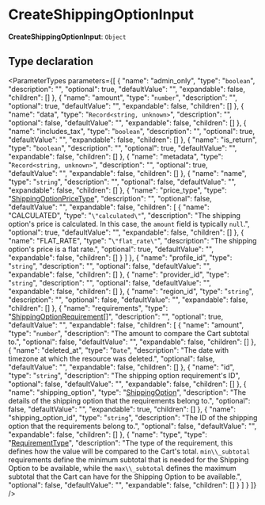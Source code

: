 
# CreateShippingOptionInput

 **CreateShippingOptionInput**: `Object`

## Type declaration

<ParameterTypes parameters={[
  {
    "name": "admin_only",
    "type": "`boolean`",
    "description": "",
    "optional": true,
    "defaultValue": "",
    "expandable": false,
    "children": []
  },
  {
    "name": "amount",
    "type": "`number`",
    "description": "",
    "optional": true,
    "defaultValue": "",
    "expandable": false,
    "children": []
  },
  {
    "name": "data",
    "type": "`Record<string, unknown>`",
    "description": "",
    "optional": false,
    "defaultValue": "",
    "expandable": false,
    "children": []
  },
  {
    "name": "includes_tax",
    "type": "`boolean`",
    "description": "",
    "optional": true,
    "defaultValue": "",
    "expandable": false,
    "children": []
  },
  {
    "name": "is_return",
    "type": "`boolean`",
    "description": "",
    "optional": true,
    "defaultValue": "",
    "expandable": false,
    "children": []
  },
  {
    "name": "metadata",
    "type": "`Record<string, unknown>`",
    "description": "",
    "optional": true,
    "defaultValue": "",
    "expandable": false,
    "children": []
  },
  {
    "name": "name",
    "type": "`string`",
    "description": "",
    "optional": false,
    "defaultValue": "",
    "expandable": false,
    "children": []
  },
  {
    "name": "price_type",
    "type": "[ShippingOptionPriceType](../enums/medusa.ShippingOptionPriceType.mdx)",
    "description": "",
    "optional": false,
    "defaultValue": "",
    "expandable": false,
    "children": [
      {
        "name": "CALCULATED",
        "type": "`\"calculated\"`",
        "description": "The shipping option's price is calculated. In this case, the `amount` field is typically `null`.",
        "optional": true,
        "defaultValue": "",
        "expandable": false,
        "children": []
      },
      {
        "name": "FLAT_RATE",
        "type": "`\"flat_rate\"`",
        "description": "The shipping option's price is a flat rate.",
        "optional": true,
        "defaultValue": "",
        "expandable": false,
        "children": []
      }
    ]
  },
  {
    "name": "profile_id",
    "type": "`string`",
    "description": "",
    "optional": false,
    "defaultValue": "",
    "expandable": false,
    "children": []
  },
  {
    "name": "provider_id",
    "type": "`string`",
    "description": "",
    "optional": false,
    "defaultValue": "",
    "expandable": false,
    "children": []
  },
  {
    "name": "region_id",
    "type": "`string`",
    "description": "",
    "optional": false,
    "defaultValue": "",
    "expandable": false,
    "children": []
  },
  {
    "name": "requirements",
    "type": "[ShippingOptionRequirement](../classes/medusa.ShippingOptionRequirement.mdx)[]",
    "description": "",
    "optional": true,
    "defaultValue": "",
    "expandable": false,
    "children": [
      {
        "name": "amount",
        "type": "`number`",
        "description": "The amount to compare the Cart subtotal to.",
        "optional": false,
        "defaultValue": "",
        "expandable": false,
        "children": []
      },
      {
        "name": "deleted_at",
        "type": "`Date`",
        "description": "The date with timezone at which the resource was deleted.",
        "optional": false,
        "defaultValue": "",
        "expandable": false,
        "children": []
      },
      {
        "name": "id",
        "type": "`string`",
        "description": "The shipping option requirement's ID",
        "optional": false,
        "defaultValue": "",
        "expandable": false,
        "children": []
      },
      {
        "name": "shipping_option",
        "type": "[ShippingOption](../classes/medusa.ShippingOption.mdx)",
        "description": "The details of the shipping option that the requirements belong to.",
        "optional": false,
        "defaultValue": "",
        "expandable": true,
        "children": []
      },
      {
        "name": "shipping_option_id",
        "type": "`string`",
        "description": "The ID of the shipping option that the requirements belong to.",
        "optional": false,
        "defaultValue": "",
        "expandable": false,
        "children": []
      },
      {
        "name": "type",
        "type": "[RequirementType](../enums/medusa.RequirementType.mdx)",
        "description": "The type of the requirement, this defines how the value will be compared to the Cart's total. `min\\_subtotal` requirements define the minimum subtotal that is needed for the Shipping Option to be available, while the `max\\_subtotal` defines the maximum subtotal that the Cart can have for the Shipping Option to be available.",
        "optional": false,
        "defaultValue": "",
        "expandable": false,
        "children": []
      }
    ]
  }
]} />

